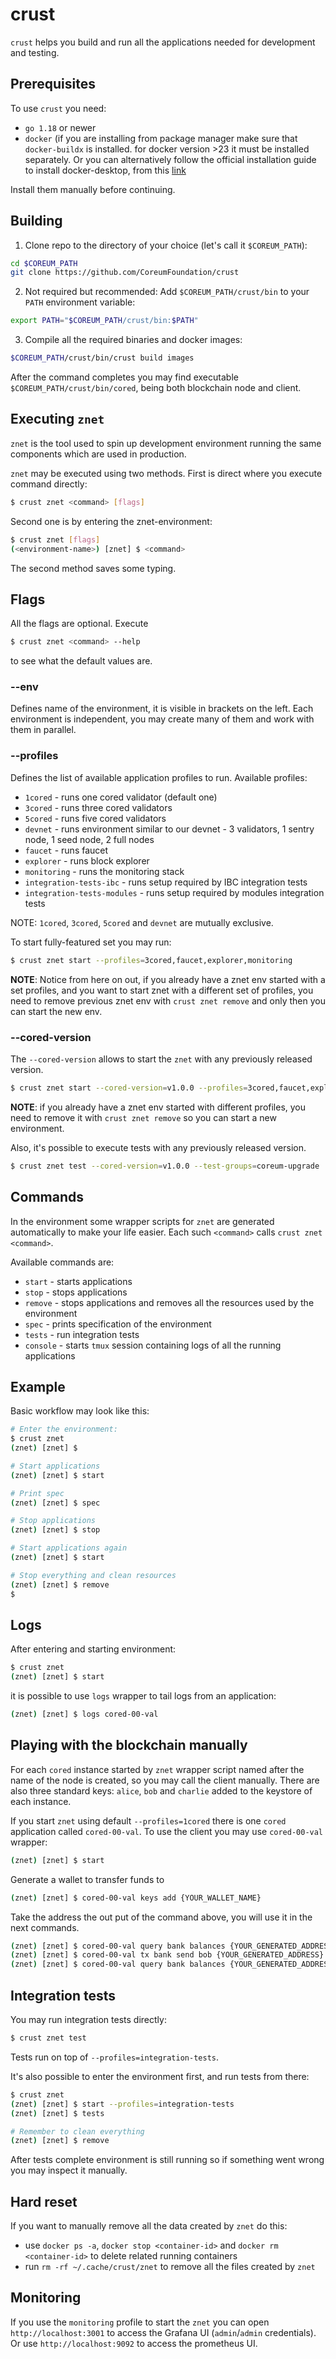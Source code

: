 # crust
`crust` helps you build and run all the applications needed for development and testing.

## Prerequisites
To use `crust` you need:
- `go 1.18` or newer
- `docker` (if you are installing from package manager make sure that `docker-buildx` is installed.
    for docker version >23 it must be installed separately.
    Or you can alternatively follow the official installation guide to install docker-desktop, from this <a href="https://docs.docker.com/engine/install/" target="_blank" rel="noopener noreferrer" className="text-[#25D695] hover:opacity-80 text-base font-bold">link</a>

Install them manually before continuing.

## Building
1. Clone repo to the directory of your choice (let's call it `$COREUM_PATH`):
```bash
cd $COREUM_PATH
git clone https://github.com/CoreumFoundation/crust
```

2. Not required but recommended: Add `$COREUM_PATH/crust/bin` to your `PATH` environment variable:
```bash
export PATH="$COREUM_PATH/crust/bin:$PATH"
```

3. Compile all the required binaries and docker images:
```bash
$COREUM_PATH/crust/bin/crust build images
```

After the command completes you may find executable `$COREUM_PATH/crust/bin/cored`, being both blockchain node and client.


## Executing `znet`

`znet` is the tool used to spin up development environment running the same components which are used in production.

`znet` may be executed using two methods.
First is direct where you execute command directly:

```bash
$ crust znet <command> [flags]
```

Second one is by entering the znet-environment:

```bash
$ crust znet [flags]
(<environment-name>) [znet] $ <command>
```

The second method saves some typing.

## Flags

All the flags are optional. Execute

```bash
$ crust znet <command> --help
```

to see what the default values are.

### --env

Defines name of the environment, it is visible in brackets on the left.
Each environment is independent, you may create many of them and work with them in parallel.

### --profiles

Defines the list of available application profiles to run. Available profiles:
- `1cored` - runs one cored validator (default one)
- `3cored` - runs three cored validators
- `5cored` - runs five cored validators
- `devnet` - runs environment similar to our devnet - 3 validators, 1 sentry node, 1 seed node, 2 full nodes
- `faucet` - runs faucet
- `explorer` - runs block explorer
- `monitoring` - runs the monitoring stack
- `integration-tests-ibc` - runs setup required by IBC integration tests
- `integration-tests-modules` - runs setup required by modules integration tests

NOTE: `1cored`, `3cored`, `5cored` and `devnet` are mutually exclusive.

To start fully-featured set you may run:

```bash
$ crust znet start --profiles=3cored,faucet,explorer,monitoring
```
**NOTE**: Notice from here on out, if you already have a znet env started with a set profiles,
and you want to start znet with a different set of profiles, you need to remove previous znet env
with `crust znet remove` and only then you can start the new env.

### --cored-version

The `--cored-version` allows to start the `znet` with any previously released version.

```bash
$ crust znet start --cored-version=v1.0.0 --profiles=3cored,faucet,explorer,monitoring
```
**NOTE**: if you already have a znet env started with different profiles, you need to remove it
with `crust znet remove` so you can start a new environment.

Also, it's possible to execute tests with any previously released version.

```bash
$ crust znet test --cored-version=v1.0.0 --test-groups=coreum-upgrade
```

## Commands

In the environment some wrapper scripts for `znet` are generated automatically to make your life easier.
Each such `<command>` calls `crust znet <command>`.

Available commands are:
- `start` - starts applications
- `stop` - stops applications
- `remove` - stops applications and removes all the resources used by the environment
- `spec` - prints specification of the environment
- `tests` - run integration tests
- `console` - starts `tmux` session containing logs of all the running applications

## Example

Basic workflow may look like this:

```bash
# Enter the environment:
$ crust znet
(znet) [znet] $

# Start applications
(znet) [znet] $ start

# Print spec
(znet) [znet] $ spec

# Stop applications
(znet) [znet] $ stop

# Start applications again
(znet) [znet] $ start

# Stop everything and clean resources
(znet) [znet] $ remove
$
```

## Logs

After entering and starting environment:

```bash
$ crust znet
(znet) [znet] $ start
```

it is possible to use `logs` wrapper to tail logs from an application:

```bash
(znet) [znet] $ logs cored-00-val
```

## Playing with the blockchain manually

For each `cored` instance started by `znet` wrapper script named after the name of the node is created, so you may call the client manually.
There are also three standard keys: `alice`, `bob` and `charlie` added to the keystore of each instance.

If you start `znet` using default `--profiles=1cored` there is one `cored` application called `cored-00-val`.
To use the client you may use `cored-00-val` wrapper:

```bash
(znet) [znet] $ start
```

Generate a wallet to transfer funds to
```bash
(znet) [znet] $ cored-00-val keys add {YOUR_WALLET_NAME}
```

Take the address the out put of the command above, you will use it in the next commands.

```bash
(znet) [znet] $ cored-00-val query bank balances {YOUR_GENERATED_ADDRESS}
(znet) [znet] $ cored-00-val tx bank send bob {YOUR_GENERATED_ADDRESS} 10udevcore
(znet) [znet] $ cored-00-val query bank balances {YOUR_GENERATED_ADDRESS}
```

## Integration tests

You may run integration tests directly:

```bash
$ crust znet test
```

Tests run on top of `--profiles=integration-tests`.

It's also possible to enter the environment first, and run tests from there:

```bash
$ crust znet
(znet) [znet] $ start --profiles=integration-tests
(znet) [znet] $ tests

# Remember to clean everything
(znet) [znet] $ remove
```

After tests complete environment is still running so if something went wrong you may inspect it manually.


## Hard reset

If you want to manually remove all the data created by `znet` do this:
- use `docker ps -a`, `docker stop <container-id>` and `docker rm <container-id>` to delete related running containers
- run `rm -rf ~/.cache/crust/znet` to remove all the files created by `znet`

## Monitoring

If you use the `monitoring` profile to start the `znet` you can open `http://localhost:3001` to access the Grafana UI (`admin`/`admin` credentials).
Or use `http://localhost:9092` to access the prometheus UI.
